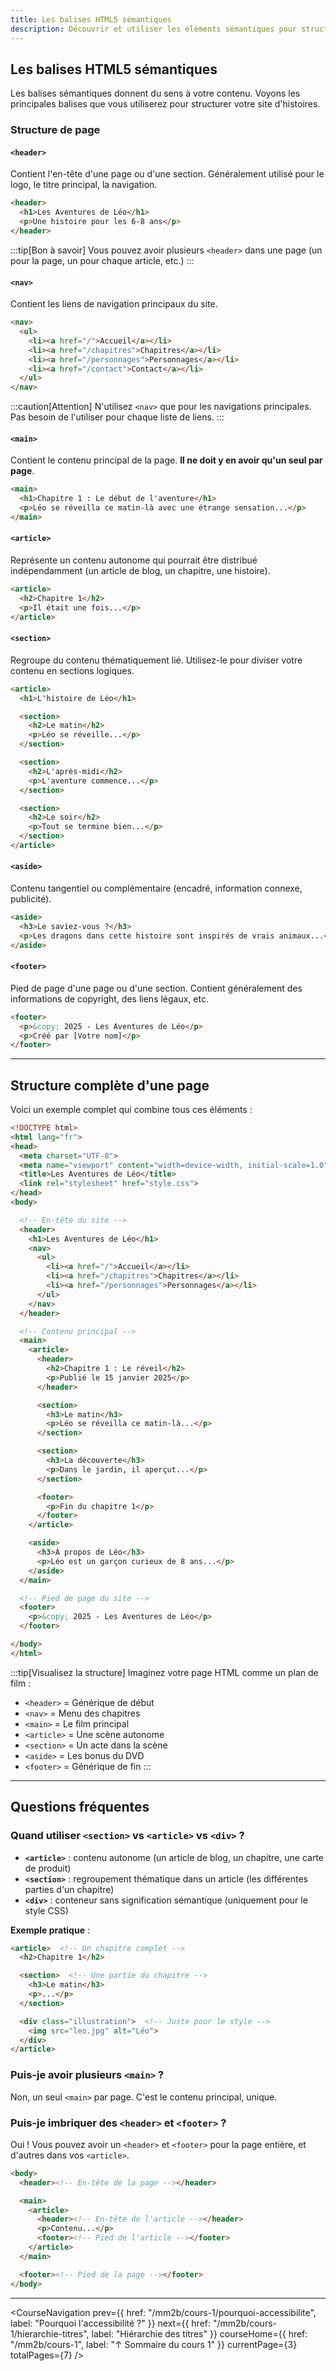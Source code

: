 ```yaml
---
title: Les balises HTML5 sémantiques
description: Découvrir et utiliser les éléments sémantiques pour structurer vos pages
---
```



## Les balises HTML5 sémantiques

Les balises sémantiques donnent du sens à votre contenu. Voyons les principales balises que vous utiliserez pour structurer votre site d'histoires.

### Structure de page

#### `<header>`

Contient l'en-tête d'une page ou d'une section. Généralement utilisé pour le logo, le titre principal, la navigation.

```html
<header>
  <h1>Les Aventures de Léo</h1>
  <p>Une histoire pour les 6-8 ans</p>
</header>
```

:::tip[Bon à savoir]
Vous pouvez avoir plusieurs `<header>` dans une page (un pour la page, un pour chaque article, etc.)
:::

#### `<nav>`

Contient les liens de navigation principaux du site.

```html
<nav>
  <ul>
    <li><a href="/">Accueil</a></li>
    <li><a href="/chapitres">Chapitres</a></li>
    <li><a href="/personnages">Personnages</a></li>
    <li><a href="/contact">Contact</a></li>
  </ul>
</nav>
```

:::caution[Attention]
N'utilisez `<nav>` que pour les navigations principales. Pas besoin de l'utiliser pour chaque liste de liens.
:::

#### `<main>`

Contient le contenu principal de la page. **Il ne doit y en avoir qu'un seul par page**.

```html
<main>
  <h1>Chapitre 1 : Le début de l'aventure</h1>
  <p>Léo se réveilla ce matin-là avec une étrange sensation...</p>
</main>
```

#### `<article>`

Représente un contenu autonome qui pourrait être distribué indépendamment (un article de blog, un chapitre, une histoire).

```html
<article>
  <h2>Chapitre 1</h2>
  <p>Il était une fois...</p>
</article>
```

#### `<section>`

Regroupe du contenu thématiquement lié. Utilisez-le pour diviser votre contenu en sections logiques.

```html
<article>
  <h1>L'histoire de Léo</h1>

  <section>
    <h2>Le matin</h2>
    <p>Léo se réveille...</p>
  </section>

  <section>
    <h2>L'après-midi</h2>
    <p>L'aventure commence...</p>
  </section>

  <section>
    <h2>Le soir</h2>
    <p>Tout se termine bien...</p>
  </section>
</article>
```

#### `<aside>`

Contenu tangentiel ou complémentaire (encadré, information connexe, publicité).

```html
<aside>
  <h3>Le saviez-vous ?</h3>
  <p>Les dragons dans cette histoire sont inspirés de vrais animaux...</p>
</aside>
```

#### `<footer>`

Pied de page d'une page ou d'une section. Contient généralement des informations de copyright, des liens légaux, etc.

```html
<footer>
  <p>&copy; 2025 - Les Aventures de Léo</p>
  <p>Créé par [Votre nom]</p>
</footer>
```

---

## Structure complète d'une page

Voici un exemple complet qui combine tous ces éléments :

```html
<!DOCTYPE html>
<html lang="fr">
<head>
  <meta charset="UTF-8">
  <meta name="viewport" content="width=device-width, initial-scale=1.0">
  <title>Les Aventures de Léo</title>
  <link rel="stylesheet" href="style.css">
</head>
<body>

  <!-- En-tête du site -->
  <header>
    <h1>Les Aventures de Léo</h1>
    <nav>
      <ul>
        <li><a href="/">Accueil</a></li>
        <li><a href="/chapitres">Chapitres</a></li>
        <li><a href="/personnages">Personnages</a></li>
      </ul>
    </nav>
  </header>

  <!-- Contenu principal -->
  <main>
    <article>
      <header>
        <h2>Chapitre 1 : Le réveil</h2>
        <p>Publié le 15 janvier 2025</p>
      </header>

      <section>
        <h3>Le matin</h3>
        <p>Léo se réveilla ce matin-là...</p>
      </section>

      <section>
        <h3>La découverte</h3>
        <p>Dans le jardin, il aperçut...</p>
      </section>

      <footer>
        <p>Fin du chapitre 1</p>
      </footer>
    </article>

    <aside>
      <h3>À propos de Léo</h3>
      <p>Léo est un garçon curieux de 8 ans...</p>
    </aside>
  </main>

  <!-- Pied de page du site -->
  <footer>
    <p>&copy; 2025 - Les Aventures de Léo</p>
  </footer>

</body>
</html>
```

:::tip[Visualisez la structure]
Imaginez votre page HTML comme un plan de film :
- `<header>` = Générique de début
- `<nav>` = Menu des chapitres
- `<main>` = Le film principal
- `<article>` = Une scène autonome
- `<section>` = Un acte dans la scène
- `<aside>` = Les bonus du DVD
- `<footer>` = Générique de fin
:::

---

## Questions fréquentes

### Quand utiliser `<section>` vs `<article>` vs `<div>` ?

- **`<article>`** : contenu autonome (un article de blog, un chapitre, une carte de produit)
- **`<section>`** : regroupement thématique dans un article (les différentes parties d'un chapitre)
- **`<div>`** : conteneur sans signification sémantique (uniquement pour le style CSS)

**Exemple pratique** :
```html
<article>  <!-- Un chapitre complet -->
  <h2>Chapitre 1</h2>

  <section>  <!-- Une partie du chapitre -->
    <h3>Le matin</h3>
    <p>...</p>
  </section>

  <div class="illustration">  <!-- Juste pour le style -->
    <img src="leo.jpg" alt="Léo">
  </div>
</article>
```

### Puis-je avoir plusieurs `<main>` ?

Non, un seul `<main>` par page. C'est le contenu principal, unique.

### Puis-je imbriquer des `<header>` et `<footer>` ?

Oui ! Vous pouvez avoir un `<header>` et `<footer>` pour la page entière, et d'autres dans vos `<article>`.

```html
<body>
  <header><!-- En-tête de la page --></header>

  <main>
    <article>
      <header><!-- En-tête de l'article --></header>
      <p>Contenu...</p>
      <footer><!-- Pied de l'article --></footer>
    </article>
  </main>

  <footer><!-- Pied de la page --></footer>
</body>
```

---

<CourseNavigation
  prev={{
    href: "/mm2b/cours-1/pourquoi-accessibilite",
    label: "Pourquoi l'accessibilité ?"
  }}
  next={{
    href: "/mm2b/cours-1/hierarchie-titres",
    label: "Hiérarchie des titres"
  }}
  courseHome={{
    href: "/mm2b/cours-1",
    label: "↑ Sommaire du cours 1"
  }}
  currentPage={3}
  totalPages={7}
/>
